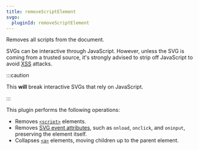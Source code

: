 ```yaml
---
title: removeScriptElement
svgo:
  pluginId: removeScriptElement
---
```


Removes all scripts from the document.

SVGs can be interactive through JavaScript. However, unless the SVG is coming from a trusted source, it's strongly advised to strip off JavaScript to avoid [XSS](https://developer.mozilla.org/docs/Glossary/Cross-site_scripting) attacks.

:::caution

This **will** break interactive SVGs that rely on JavaScript.

:::

This plugin performs the following operations:

- Removes [`<script>`](https://developer.mozilla.org/docs/Web/SVG/Element/script) elements.
- Removes [SVG event attributes](https://developer.mozilla.org/docs/Web/SVG/Attribute/Events), such as `onload`, `onclick`, and `oninput`, preserving the element itself.
- Collapses [`<a>`](https://developer.mozilla.org/docs/Web/SVG/Element/a) elements, moving children up to the parent element.
